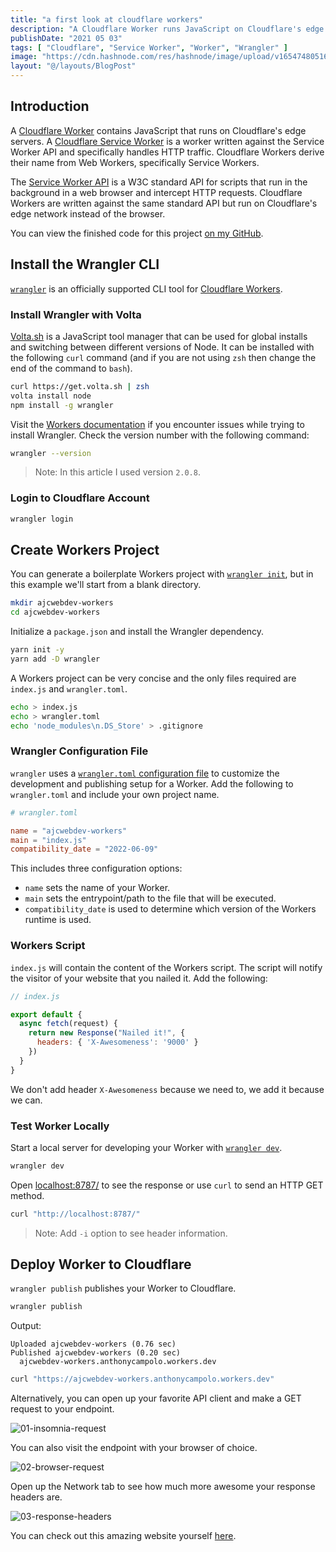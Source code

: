 ```yaml
---
title: "a first look at cloudflare workers"
description: "A Cloudflare Worker runs JavaScript on Cloudflare's edge servers. A Cloudflare Service Worker specifically handles HTTP traffic."
publishDate: "2021 05 03"
tags: [ "Cloudflare", "Service Worker", "Worker", "Wrangler" ]
image: "https://cdn.hashnode.com/res/hashnode/image/upload/v1654748051681/maD6TswHi.jpg"
layout: "@/layouts/BlogPost"
---
```


## Introduction

A [Cloudflare Worker](https://blog.cloudflare.com/introducing-cloudflare-workers/) contains JavaScript that runs on Cloudflare's edge servers. A [Cloudflare Service Worker](https://blog.cloudflare.com/cloudflare-workers-unleashed/) is a worker written against the Service Worker API and specifically handles HTTP traffic. Cloudflare Workers derive their name from Web Workers, specifically Service Workers.

The [Service Worker API](https://developer.mozilla.org/en-US/docs/Web/API/Service_Worker_API) is a W3C standard API for scripts that run in the background in a web browser and intercept HTTP requests. Cloudflare Workers are written against the same standard API but run on Cloudflare's edge network instead of the browser.

You can view the finished code for this project [on my GitHub](https://github.com/ajcwebdev/ajcwebdev-workers).

## Install the Wrangler CLI

[`wrangler`](https://github.com/cloudflare/wrangler) is an officially supported CLI tool for [Cloudflare Workers](https://workers.cloudflare.com/).

### Install Wrangler with Volta

[Volta.sh](https://volta.sh/) is a JavaScript tool manager that can be used for global installs and switching between different versions of Node. It can be installed with the following `curl` command (and if you are not using `zsh` then change the end of the command to `bash`).

```bash
curl https://get.volta.sh | zsh
volta install node
npm install -g wrangler
```

Visit the [Workers documentation](https://developers.cloudflare.com/workers/wrangler/get-started/) if you encounter issues while trying to install Wrangler. Check the version number with the following command:

```bash
wrangler --version
```

> Note: In this article I used version `2.0.8`.

### Login to Cloudflare Account

```bash
wrangler login
```

## Create Workers Project

You can generate a boilerplate Workers project with [`wrangler init`](https://developers.cloudflare.com/workers/wrangler/commands/#init), but in this example we'll start from a blank directory.

```bash
mkdir ajcwebdev-workers
cd ajcwebdev-workers
```

Initialize a `package.json` and install the Wrangler dependency.

```bash
yarn init -y
yarn add -D wrangler
```

A Workers project can be very concise and the only files required are `index.js` and `wrangler.toml`.

```bash
echo > index.js
echo > wrangler.toml
echo 'node_modules\n.DS_Store' > .gitignore
```

### Wrangler Configuration File

`wrangler` uses a [`wrangler.toml` configuration file](https://developers.cloudflare.com/workers/wrangler/configuration/) to customize the development and publishing setup for a Worker. Add the following to `wrangler.toml` and include your own project name. 

```toml
# wrangler.toml

name = "ajcwebdev-workers"
main = "index.js"
compatibility_date = "2022-06-09"
```

This includes three configuration options:

* `name` sets the name of your Worker.
* `main` sets the entrypoint/path to the file that will be executed.
* `compatibility_date` is used to determine which version of the Workers runtime is used.

### Workers Script

`index.js` will contain the content of the Workers script. The script will notify the visitor of your website that you nailed it. Add the following:

```javascript
// index.js

export default {
  async fetch(request) {
    return new Response("Nailed it!", {
      headers: { 'X-Awesomeness': '9000' }
    })
  }
}
```

We don't add header `X-Awesomeness` because we need to, we add it because we can. 

### Test Worker Locally

Start a local server for developing your Worker with [`wrangler dev`](https://developers.cloudflare.com/workers/wrangler/commands/#dev).

```bash
wrangler dev
```

Open [localhost:8787/](http://localhost:8787/) to see the response or use `curl` to send an HTTP GET method.

```bash
curl "http://localhost:8787/"
```

> Note: Add `-i` option to see header information.

## Deploy Worker to Cloudflare

`wrangler publish` publishes your Worker to Cloudflare.

```bash
wrangler publish
```

Output:

```
Uploaded ajcwebdev-workers (0.76 sec)
Published ajcwebdev-workers (0.20 sec)
  ajcwebdev-workers.anthonycampolo.workers.dev
```

```bash
curl "https://ajcwebdev-workers.anthonycampolo.workers.dev"
```

Alternatively, you can open up your favorite API client and make a GET request to your endpoint.

![01-insomnia-request](https://dev-to-uploads.s3.amazonaws.com/uploads/articles/kjm39zouurqqedcfxz82.png)

You can also visit the endpoint with your browser of choice.

![02-browser-request](https://dev-to-uploads.s3.amazonaws.com/uploads/articles/6b503pfgqlau3bvn99xx.png)

Open up the Network tab to see how much more awesome your response headers are.

![03-response-headers](https://dev-to-uploads.s3.amazonaws.com/uploads/articles/b2g1kvq0sti966h0avjj.png)

You can check out this amazing website yourself [here](https://ajcwebdev-workers.anthonycampolo.workers.dev/).